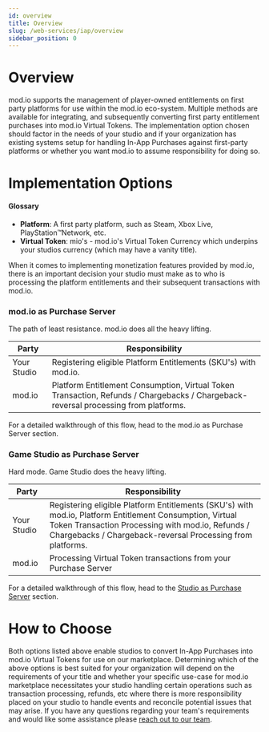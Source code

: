 ```yaml
---
id: overview
title: Overview
slug: /web-services/iap/overview
sidebar_position: 0
---
```


# Overview

mod.io supports the management of player-owned entitlements on first party platforms for use within the mod.io eco-system. Multiple methods are available for integrating, and subsequently converting first party entitlement purchases into mod.io Virtual Tokens. The implementation option chosen should factor in the needs of your studio and if your organization has existing systems setup for handling In-App Purchases against first-party platforms or whether you want mod.io to assume responsibility for doing so.

# Implementation Options

#### Glossary

- **Platform**: A first party platform, such as Steam, Xbox Live, PlayStation&trade;Network, etc.
- **Virtual Token**: mio's - mod.io's Virtual Token Currency which underpins your studios currency (which may have a vanity title).

When it comes to implementing monetization features provided by mod.io, there is an important decision your studio must make as to who is processing the platform entitlements and their subsequent transactions with mod.io.

### mod.io as Purchase Server

The path of least resistance. mod.io does all the heavy lifting.

**Party** | **Responsibility**
|----------|--------------|
| Your Studio | Registering eligible Platform Entitlements (SKU's) with mod.io.
| mod.io | Platform Entitlement Consumption, Virtual Token Transaction, Refunds / Chargebacks / Chargeback-reversal processing from platforms.

For a detailed walkthrough of this flow, head to the mod.io as Purchase Server section.

### Game Studio as Purchase Server

Hard mode. Game Studio does the heavy lifting.

**Party** | **Responsibility**
|----------|--------------|
| Your Studio | Registering eligible Platform Entitlements (SKU's) with mod.io, Platform Entitlement Consumption,  Virtual Token Transaction Processing with mod.io,  Refunds / Chargebacks / Chargeback-reversal Processing from platforms.
| mod.io | Processing Virtual Token transactions from your Purchase Server

For a detailed walkthrough of this flow, head to the [Studio as Purchase Server](https://docs.mod.io/web-services/iap/studio-as-purchase-server) section.

# How to Choose

Both options listed above enable studios to convert In-App Purchases into mod.io Virtual Tokens for use on our marketplace. Determining which of the above options is best suited for your organization will depend on the requirements of your title and whether your specific use-case for mod.io marketplace necessitates your studio handling certain operations such as transaction processing, refunds, etc where there is more responsibility placed on your studio to handle events and reconcile potential issues that may arise. If you have any questions regarding your team's requirements and would like some assistance please [reach out to our team](mailto:developers@mod.io?subject=Monetization%20Support).
